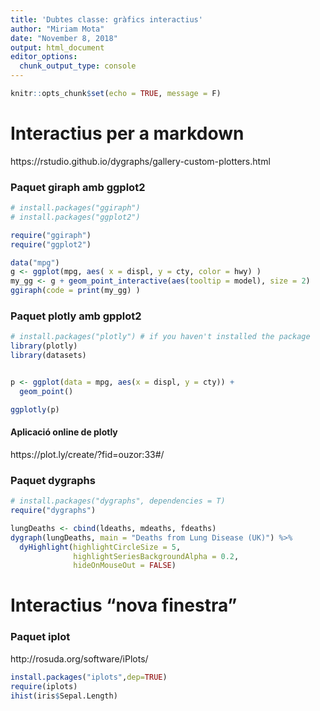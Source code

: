```yaml
---
title: 'Dubtes classe: gràfics interactius'
author: "Miriam Mota"
date: "November 8, 2018"
output: html_document
editor_options: 
  chunk_output_type: console
---
```


```r
knitr::opts_chunk$set(echo = TRUE, message = F)
```

# Interactius per a markdown

https://rstudio.github.io/dygraphs/gallery-custom-plotters.html


### Paquet giraph amb ggplot2

```r
# install.packages("ggiraph")
# install.packages("ggplot2")

require("ggiraph")
require("ggplot2")

data("mpg")
g <- ggplot(mpg, aes( x = displ, y = cty, color = hwy) )
my_gg <- g + geom_point_interactive(aes(tooltip = model), size = 2)
ggiraph(code = print(my_gg) )

```



### Paquet plotly amb gpplot2
```r
# install.packages("plotly") # if you haven't installed the package
library(plotly)
library(datasets)


p <- ggplot(data = mpg, aes(x = displ, y = cty)) +
  geom_point()

ggplotly(p) 

```

#### Aplicació online de plotly

https://plot.ly/create/?fid=ouzor:33#/







### Paquet dygraphs

```r
# install.packages("dygraphs", dependencies = T)
require("dygraphs")

lungDeaths <- cbind(ldeaths, mdeaths, fdeaths)
dygraph(lungDeaths, main = "Deaths from Lung Disease (UK)") %>%
  dyHighlight(highlightCircleSize = 5, 
              highlightSeriesBackgroundAlpha = 0.2,
              hideOnMouseOut = FALSE)

```






# Interactius "nova finestra"



### Paquet iplot
http://rosuda.org/software/iPlots/

```r
install.packages("iplots",dep=TRUE)
require(iplots)
ihist(iris$Sepal.Length)
```

